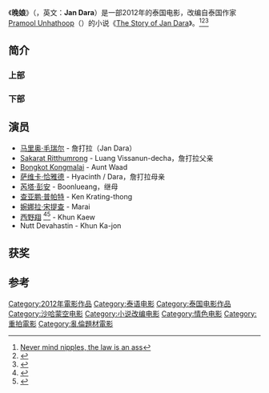 {{Request translation|th}}
{{Infobox film
| name           = 晚娘<br />จัน ดารา
| image          =
| alt            = 
| caption        = 
| director       = [[Bhandevanov_Devakula|Bhandevanov Devakula]]
| producer       =  Somsak Tejcharattanaprasert
| based on       = {{Based on|''Jan Dara''|[[Utsana_Phleungtham|Utsana Phleungtham]]}}
| starring       = [[马里奥·毛瑞尔|马里奥·毛瑞尔]]<br />[[Bongkot_Kongmalai|Bongkot Kongmalai]]
| music          = 
| cinematography = 
| editing        =
| studio         = 
| distributor    = [[沙哈蒙空电影国际有限公司|沙哈蒙空电影国际有限公司]]
| released = '''上部:'''2012年9月6日  <br> '''下部:'''2013年2月7日
| runtime        = '''上部:'''2小时  <br> '''下部:'''2小时
| country        = {{THA}}| language       = 泰语
| budget         = 
| gross = '''上部:''' 40.3百万[[泰铢|泰铢]] <ref>{{Cite web |url=http://www.filmzick.com/news/weekly-updated-top-20-thailand-box-office/ |title=30 อันดับหนังทำเงินในไทย ประจำปี 2555 |access-date=2013-04-22 |archive-date=2014-05-30 |archive-url=https://web.archive.org/web/20140530154607/http://www.filmzick.com/news/weekly-updated-top-20-thailand-box-office/ |dead-url=yes }}</ref>
}}
《'''晚娘'''》（{{lang-th|'''จัน ดารา'''}}，英文：'''Jan Dara'''）是一部2012年的泰国电影，改编自泰国作家[[Pramool_Unhathoop|Pramool Unhathoop]]（{{tsl|th|ประมูล อุณหธูป|}}）的小说《[[The_Story_of_Jan_Dara|The Story of Jan Dara]]》。<ref>[http://www.bangkokpost.com/opinion/opinion/314609/never-mind-nipples-the-law-is-an-ass Never mind nipples, the law is an ass]</ref><ref>{{cite web |url=http://www.enjoythaimovies.com/2012/09/jan-dara-2/ |title=存档副本 |accessdate=2012-09-29 |deadurl=yes |archiveurl=https://web.archive.org/web/20120929192429/http://www.enjoythaimovies.com/2012/09/jan-dara-2/ |archivedate=2012-09-29 }}</ref><ref>{{Cite web |url=http://www.nationmultimedia.com/life/Power-sex-and-abuse-30189658.html |title=存档副本 |access-date=2013-04-22 |archive-date=2019-06-07 |archive-url=https://web.archive.org/web/20190607161815/http://www.nationmultimedia.com/life/Power-sex-and-abuse-30189658.html |dead-url=no }}</ref>

==简介==
=== 上部 ===
=== 下部 ===
==演员==
*[[马里奥·毛瑞尔|马里奥·毛瑞尔]] - 詹打拉（Jan Dara）
*[[Sakarat_Ritthumrong|Sakarat Ritthumrong]] - Luang Vissanun-decha，詹打拉父亲
*[[Bongkot_Kongmalai|Bongkot Kongmalai]] - Aunt Waad
*[[萨维卡·恰雅德|萨维卡·恰雅德]] - Hyacinth / Dara，詹打拉母亲
*[[芮塔·彭安|芮塔·彭安]] - Boonlueang，继母
*[[查亚鹏·普帕特|查亚鹏·普帕特]] - Ken Krating-thong
*[[婉娜拉·宋提查|婉娜拉·宋提查]] - Marai
*[[西野翔|西野翔]] <ref name = "thairath">{{cite web|title=โชว์ลีลาสุดพลัง!! 'โช นิชิโนะ' รับบทหญิงวิปริตในจัน ดารา|url=http://www.thairath.co.th/content/ent/275873|publisher=ไทยรัฐ|access-date=2013-04-23|archive-date=2018-09-30|archive-url=https://web.archive.org/web/20180930101821/http://www.thairath.co.th/content/ent/275873|dead-url=no}}</ref><ref name="wlmc">{{cite web|title=บทสัมภาษณ์ โช นิชิโนะ (Sho Nishino) นักแสดงสาวชาวญี่ปุ่น จาก 'จันดารา ปฐมบท'|url=http://welovemovieclub.com/home/2012/08/31/บทสัมภาษณ์-โช-นิชิโนะsho-nishino/|publisher=WeLoveMovieClub|date=31 สิงหาคม 2555|accessdate=15 กันยายน 2555|deadurl=yes|archiveurl=https://web.archive.org/web/20160406171110/http://welovemovieclub.com/home/2012/08/31/%e0%b8%9a%e0%b8%97%e0%b8%aa%e0%b8%b1%e0%b8%a1%e0%b8%a0%e0%b8%b2%e0%b8%a9%e0%b8%93%e0%b9%8c-%e0%b9%82%e0%b8%8a-%e0%b8%99%e0%b8%b4%e0%b8%8a%e0%b8%b4%e0%b9%82%e0%b8%99%e0%b8%b0sho-nishino/|archivedate=2016-04-06}}</ref> - Khun Kaew
*Nutt Devahastin - Khun Ka-jon

==获奖==

==参考==
{{reflist}}

[[Category:2012年電影作品|Category:2012年電影作品]]
[[Category:泰语电影|Category:泰语电影]]
[[Category:泰国电影作品|Category:泰国电影作品]]
[[Category:沙哈蒙空电影|Category:沙哈蒙空电影]]
[[Category:小说改编电影|Category:小说改编电影]]
[[Category:情色电影|Category:情色电影]]
[[Category:重拍電影|Category:重拍電影]]
[[Category:亂倫題材電影|Category:亂倫題材電影]]